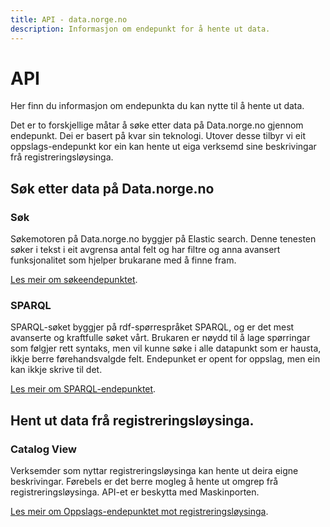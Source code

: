 ```yaml
---
title: API - data.norge.no
description: Informasjon om endepunkt for å hente ut data.
---
```


# API

<Ingress size='xs'>Her finn du informasjon om endepunkta du kan nytte til å hente ut data.</Ingress>

Det er to forskjellige måtar å søke etter data på Data.norge.no gjennom endepunkt. Dei er basert på kvar sin teknologi. Utover desse tilbyr vi eit oppslags-endepunkt kor ein kan hente ut eiga verksemd sine beskrivingar frå registreringsløysinga.

## Søk etter data på Data.norge.no

### Søk

Søkemotoren på Data.norge.no byggjer på Elastic search. Denne tenesten søker i tekst i eit avgrensa antal felt og har filtre og anna avansert funksjonalitet som hjelper brukarane med å finne fram.

[Les meir om søkeendepunktet](/nn/technical/api/search).

### SPARQL

SPARQL-søket byggjer på rdf-spørrespråket SPARQL, og er det mest avanserte og kraftfulle søket vårt. Brukaren er nøydd til å lage spørringar som følgjer rett syntaks, men vil kunne søke i alle datapunkt som er hausta, ikkje berre førehandsvalgde felt. Endepunket er opent for oppslag, men ein kan ikkje skrive til det.

[Les meir om SPARQL-endepunktet](/nn/technical/api/sparql).

## Hent ut data frå registreringsløysinga.

### Catalog View

Verksemder som nyttar registreringsløysinga kan hente ut deira eigne beskrivingar. Førebels er det berre mogleg å hente ut omgrep frå registreringsløysinga. API-et er beskytta med Maskinporten.

[Les meir om Oppslags-endepunktet mot registreringsløysinga](/nn/technical/api/catalog-view).
